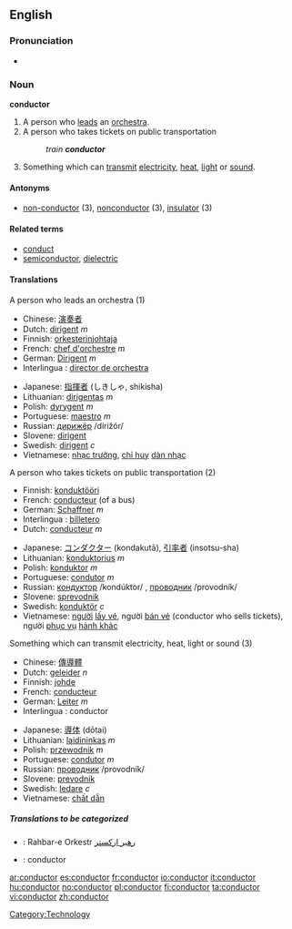 ==English==

===Pronunciation===
*{{audio|en-us-conductor.ogg|Audio (US)}}

===Noun===
'''conductor'''
#A person who [[leads]] an [[orchestra]].
#A person who takes tickets on public transportation 
#:''train '''conductor'''''
#Something which can [[transmit]] [[electricity]], [[heat]], [[light]] or [[sound]].

====Antonyms====
*[[non-conductor]] (3), [[nonconductor]] (3), [[insulator]] (3)

====Related terms====
*[[conduct]]
*[[semiconductor]], [[dielectric]]

====Translations====
;A person who leads an orchestra (1)
{{top}}
*Chinese: [[演奏]][[者]]
*Dutch: [[dirigent]] ''m''
*Finnish: [[orkesterinjohtaja]]
*French: [[chef d'orchestre]] ''m''
*German: [[Dirigent]] ''m''
*Interlingua : [[director de orchestra]]
{{mid}}
*Japanese: [[指揮者]] (しきしゃ, shikisha)
*Lithuanian: [[dirigentas]] ''m''
*Polish: [[dyrygent]] ''m''
*Portuguese: [[maestro]] ''m''
*Russian: [[дирижёр]] /dirižór/ {{m}}
*Slovene: [[dirigent]] {{m}}
*Swedish: [[dirigent]] ''c''
*Vietnamese: [[nhạc trưởng]], [[chỉ huy]] [[dàn nhạc]]
{{bottom}}

;A person who takes tickets on public transportation (2)
{{top}}
*Finnish: [[konduktööri]]
*French: [[conducteur]] (of a bus)
*German: [[Schaffner]] ''m''
*Interlingua : [[billetero]]
*Dutch: [[conducteur]] ''m''
{{mid}}
*Japanese: [[コンダクター]] (kondakutā), [[引率者]] (insotsu-sha)
*Lithuanian: [[konduktorius]] ''m''
*Polish: [[konduktor]] ''m''
*Portuguese: [[condutor]] ''m''
*Russian: [[кондуктор]] /kondúktor/ {{m}}, [[проводник]] /provodník/ {{m}}
*Slovene: [[sprevodnik]] {{m}}
*Swedish: [[konduktör]] ''c''
*Vietnamese: [[người]] [[lấy vé]], người [[bán vé]] (conductor who sells tickets), người [[phục vụ]] [[hành khác]]
{{bottom}}

;Something which can transmit electricity, heat, light or sound (3)
{{top}}
*Chinese: [[傳導]][[體]]
*Dutch: [[geleider]] ''n''
*Finnish: [[johde]]
*French: [[conducteur]]
*German: [[Leiter]] ''m''
*Interlingua : conductor
{{mid}}
*Japanese: [[導体]] (dōtai)
*Lithuanian: [[laidininkas]] ''m''
*Polish: [[przewodnik]] ''m''
*Portuguese: [[condutor]] ''m''
*Russian: [[проводник]] /provodník/ {{m}}
*Slovene: [[prevodnik]] {{m}}
*Swedish: [[ledare]] ''c''
*Vietnamese: [[chất dẫn]]
{{bottom}}

=====Translations to be categorized=====
{{checktrans}}
{{top}}
*{{ttbc|Persian}}: Rahbar-e Orkestr [[رهبر ارکستر]]
*{{ttbc|Spanish}}: conductor
{{mid}}
{{bottom}}

[[Category:Technology]]

[[ar:conductor]]
[[es:conductor]]
[[fr:conductor]]
[[io:conductor]]
[[it:conductor]]
[[hu:conductor]]
[[no:conductor]]
[[pl:conductor]]
[[fi:conductor]]
[[ta:conductor]]
[[vi:conductor]]
[[zh:conductor]]
